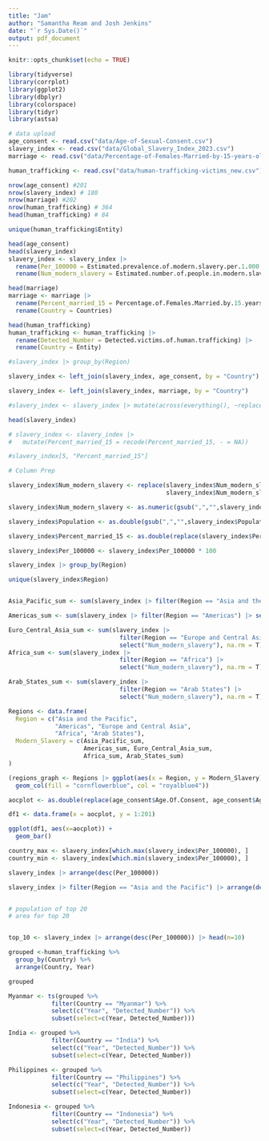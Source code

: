 ---
title: "Jam"
author: "Samantha Ream and Josh Jenkins"
date: "`r Sys.Date()`"
output: pdf_document
---

```{r setup, include=FALSE}
knitr::opts_chunk$set(echo = TRUE)
```

```{r}
library(tidyverse)
library(corrplot)
library(ggplot2)
library(dbplyr)
library(colorspace)
library(tidyr)
library(astsa)
```


```{r}
# data upload
age_consent <- read.csv("data/Age-of-Sexual-Consent.csv")
slavery_index <- read.csv("data/Global_Slavery_Index_2023.csv")
marriage <- read.csv("data/Percentage-of-Females-Married-by-15-years-old.csv")

human_trafficking <- read.csv("data/human-trafficking-victims_new.csv")

nrow(age_consent) #201
nrow(slavery_index) # 180 
nrow(marriage) #202
nrow(human_trafficking) # 364
head(human_trafficking) # 84

unique(human_trafficking$Entity)
```


```{r}
head(age_consent)
head(slavery_index)
slavery_index <- slavery_index |>
  rename(Per_100000 = Estimated.prevalence.of.modern.slavery.per.1.000.population) |>
  rename(Num_modern_slavery = Estimated.number.of.people.in.modern.slavery)

head(marriage)
marriage <- marriage |>
  rename(Percent_married_15 = Percentage.of.Females.Married.by.15.years.old) |>
  rename(Country = Countries)

head(human_trafficking)
human_trafficking <- human_trafficking |>
  rename(Detected_Number = Detected.victims.of.human.trafficking) |>
  rename(Country = Entity)

#slavery_index |> group_by(Region)
```

```{r}
slavery_index <- left_join(slavery_index, age_consent, by = "Country")

slavery_index <- left_join(slavery_index, marriage, by = "Country")

#slavery_index <- slavery_index |> mutate(across(everything(), ~replace_na(.x, NA)))

head(slavery_index)

# slavery_index <- slavery_index |>
#   mutate(Percent_married_15 = recode(Percent_married_15, - = NA))

#slavery_index[5, "Percent_married_15"]

```

```{r}
# Column Prep

slavery_index$Num_modern_slavery <- replace(slavery_index$Num_modern_slavery,
                                            slavery_index$Num_modern_slavery=="", NA)

slavery_index$Num_modern_slavery <- as.numeric(gsub(",","",slavery_index$Num_modern_slavery))

slavery_index$Population <- as.double(gsub(",","",slavery_index$Population))

slavery_index$Percent_married_15 <- as.double(replace(slavery_index$Percent_married_15, slavery_index$Percent_married_15=="-", NA))

slavery_index$Per_100000 <- slavery_index$Per_100000 * 100
```

```{r}
slavery_index |> group_by(Region)

unique(slavery_index$Region)


Asia_Pacific_sum <- sum(slavery_index |> filter(Region == "Asia and the Pacific") |> select("Num_modern_slavery"), na.rm = T)

Americas_sum <- sum(slavery_index |> filter(Region == "Americas") |> select("Num_modern_slavery"), na.rm = T)

Euro_Central_Asia_sum <- sum(slavery_index |> 
                               filter(Region == "Europe and Central Asia") |>
                               select("Num_modern_slavery"), na.rm = T)
Africa_sum <- sum(slavery_index |> 
                               filter(Region == "Africa") |>
                               select("Num_modern_slavery"), na.rm = T)

Arab_States_sum <- sum(slavery_index |> 
                               filter(Region == "Arab States") |>
                               select("Num_modern_slavery"), na.rm = T)

Regions <- data.frame(
  Region = c("Asia and the Pacific", 
             "Americas", "Europe and Central Asia", 
             "Africa", "Arab States"), 
  Modern_Slavery = c(Asia_Pacific_sum, 
                     Americas_sum, Euro_Central_Asia_sum, 
                     Africa_sum, Arab_States_sum)
)

(regions_graph <- Regions |> ggplot(aes(x = Region, y = Modern_Slavery)) +
  geom_col(fill = "cornflowerblue", col = "royalblue4"))
```

```{r}
aocplot <- as.double(replace(age_consent$Age.Of.Consent, age_consent$Age.Of.Consent=="Must be married", 0))

df1 <- data.frame(x = aocplot, y = 1:201)

ggplot(df1, aes(x=aocplot)) +
  geom_bar()
```

```{r}
country_max <- slavery_index[which.max(slavery_index$Per_100000), ]
country_min <- slavery_index[which.min(slavery_index$Per_100000), ]

slavery_index |> arrange(desc(Per_100000))

slavery_index |> filter(Region == "Asia and the Pacific") |> arrange(desc(Per_100000))


# population of top 20
# area for top 20


top_10 <- slavery_index |> arrange(desc(Per_100000)) |> head(n=10)
```





































```{r}
grouped <-human_trafficking %>%
  group_by(Country) %>%
  arrange(Country, Year)

grouped
```

```{r}
Myanmar <- ts(grouped %>%
            filter(Country == "Myanmar") %>%
            select(c("Year", "Detected_Number")) %>%
            subset(select=c(Year, Detected_Number)))

India <- grouped %>%
            filter(Country == "India") %>%
            select(c("Year", "Detected_Number")) %>%
            subset(select=c(Year, Detected_Number))

Philippines <- grouped %>%
            filter(Country == "Philippines") %>%
            select(c("Year", "Detected_Number")) %>%
            subset(select=c(Year, Detected_Number))

Indonesia <- grouped %>%
            filter(Country == "Indonesia") %>%
            select(c("Year", "Detected_Number")) %>%
            subset(select=c(Year, Detected_Number))

```


